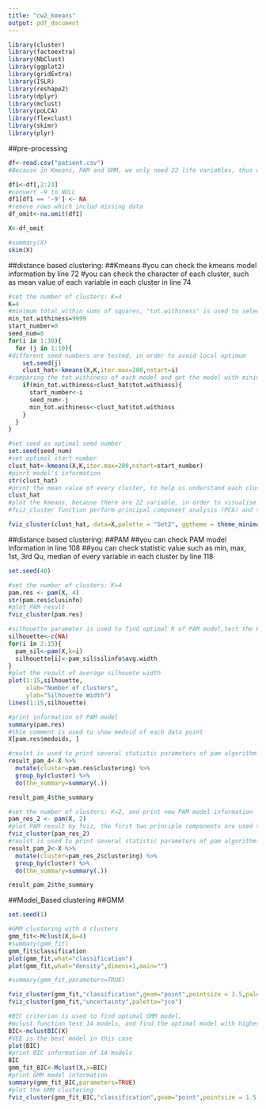 ---
title: "cw2_kmeans"
output: pdf_document
---

```{r setup, include=FALSE}
library(cluster)
library(factoextra)
library(NbClust)
library(ggplot2)
library(gridExtra)
library(ISLR)
library(reshape2)
library(dplyr)
library(mclust)
library(poLCA)
library(flexclust)
library(skimr)
library(plyr)

```

##pre-processing

```{r pre-processing}

df<-read.csv("patient.csv")
#Because in Kmeans, PAM and GMM, we only need 22 life variables, thus we can create new dataframe firstly, then remove missing data. 

df1<-df[,2:23]
#convert -9 to NULL
df1[df1 == '-9'] <- NA
#remove rows which includ missing data
df_omit<-na.omit(df1)

X<-df_omit

#summary(X)
skim(X)
```

##distance based clustering:
##Kmeans
#you can check the kmeans model information by line 72
#you can check the character of each cluster, such as mean value of each variable in each cluster in line 74
```{r kmeans}
#set the number of clusters: K=4
K=4
#minimum total within sums of squares, "tot.withiness" is used to select optimal model
min_tot.withiness=9999
start_number=0
seed_num=0
for(i in 1:30){
  for (j in 1:10){
#different seed numbers are tested, in order to avoid local optimum
    set.seed(j)
    clust_hat<-kmeans(X,K,iter.max=200,nstart=i)
#comparing the tot.withiness of each model and get the model with minimize tot.withiness
    if(min_tot.withiness>clust_hat$tot.withinss){
      start_number<-i
      seed_num<-j
      min_tot.withiness<-clust_hat$tot.withinss
    }
  }
}

#set seed as optimal seed number
set.seed(seed_num)
#set optimal start number
clust_hat<-kmeans(X,K,iter.max=200,nstart=start_number)
#pinrt model's information
str(clust_hat)
#print the mean value of every cluster, to help us understand each cluster
clust_hat
#plot the kmeans, because there are 22 variable, in order to visualise it in 2D, 
#fviz_cluster function perform principal component analysis (PCA) and show the data point based on the first 2 principal components. 

fviz_cluster(clust_hat, data=X,palette = "Set2", ggtheme = theme_minimal())
```

##distance based clustering:
##PAM
##you can check PAM model information in line 108
##you can check statistic value such as min, max, 1st, 3rd Qu, median of every variable in each cluster by line 118

```{r PAM}
set.seed(40)

#set the number of clusters: K=4
pam.res <- pam(X, 4)
str(pam.res$clusinfo)
#plot PAM result
fviz_cluster(pam.res)

#silhouette parameter is used to find optimal K of PAM model,test the K value from 2 to 15
silhouette<-c(NA)
for(i in 2:15){
  pam_sil<-pam(X,k=i)
  silhouette[i]<-pam_sil$silinfo$avg.width
}
#plot the result of average silhouete width
plot(1:15,silhouette,
     xlab="Number of clusters",
     ylab="Silhouette Width")
lines(1:15,silhouette)

#print information of PAM model
summary(pam.res)
#thie comment is used to show medoid of each data point
X[pam.res$medoids, ]

#reulst is used to print several statistic parameters of pam algorithm result, to help us understand the charactiristics of each cluster
result_pam_4<-X %>% 
  mutate(cluster=pam.res$clustering) %>%
  group_by(cluster) %>%
  do(the_summary=summary(.))

result_pam_4$the_summary

#set the number of clusters: K=2, and print new PAM model information
pam_res_2 <- pam(X, 2)
#plot PAM result by fviz, the first two principle components are used to plot result in 2D space
fviz_cluster(pam_res_2)
#reulst is used to print several statistic parameters of pam algorithm result, to help us understand the charactiristics of each cluster
result_pam_2<-X %>% 
  mutate(cluster=pam_res_2$clustering) %>%
  group_by(cluster) %>%
  do(the_summary=summary(.))

result_pam_2$the_summary


```

##Model_Based clustering
##GMM

```{r Model_Based clustering}
set.seed(1)

#GMM clustering with 4 clusters
gmm_fit<-Mclust(X,G=4)
#summary(gmm_fit)
gmm_fit$classification
plot(gmm_fit,what="classification")
plot(gmm_fit,what="density",dimens=1,main="")

#summary(gmm_fit,parameters=TRUE)

fviz_cluster(gmm_fit,"classification",geom="point",pointsize = 1.5,palette="jco")
fviz_cluster(gmm_fit,"uncertainty",palette="jco")

#BIC criterion is used to find optimal GMM model, 
#mclust function test 14 models, and find the optimal model with highest BIC value
BIC<-mclustBIC(X)
#VEE is the best model in this case
plot(BIC)
#print BIC information of 14 models 
BIC
gmm_fit_BIC<-Mclust(X,x=BIC)
#print GMM model information
summary(gmm_fit_BIC,parameters=TRUE)
#plot the GMM clustering
fviz_cluster(gmm_fit_BIC,"classification",geom="point",pointsize = 1.5,palette="jco")
```






